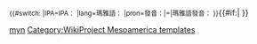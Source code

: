 <onlyinclude><small>{{#switch: {{{2}}}|IPA=IPA：&nbsp;|lang=瑪雅語：&nbsp;|pron=發音：|=|瑪雅語發音：&nbsp;}}</small>{{IPA|[[Help:瑪雅語國際音標|[{{{1}}}]]]}}{{#if:{{{3|}}}|{{IPA audio link|{{{3}}} }} }}</onlyinclude><noinclude>

{{documentation|Template:usage of IPA templates}}

<!-- PLEASE ADD CATEGORIES BELOW THIS LINE, THANKS. -->

[[Category:IPA語言模板|myn]]
[[Category:WikiProject Mesoamerica templates]]

<!-- PLEASE ADD INTERWIKIS BELOW THIS LINE, THANKS. -->

</noinclude>